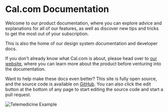 
# Cal.com Documentation

Welcome to our product documentation, where you can explore advice and explanations for all of our features, as well as discover new tips and tricks to get the most out of your subscription.

This is also the home of our design system documentation and developer docs.

If you don't already know what Cal.com is about, please head over to [our website](https://cal.com), where you can learn more about the product before venturing into the documentation.

Want to help make these docs even better? This site is fully open source, and the source code is available on [GitHub](https://github.com/calendso/docs). You can also click the edit button at the bottom of any page to start editing the source code and start a pull request.

<Bleed>![Telemedicine Example](https://cal.com/telemedicine-example.svg)</Bleed>
